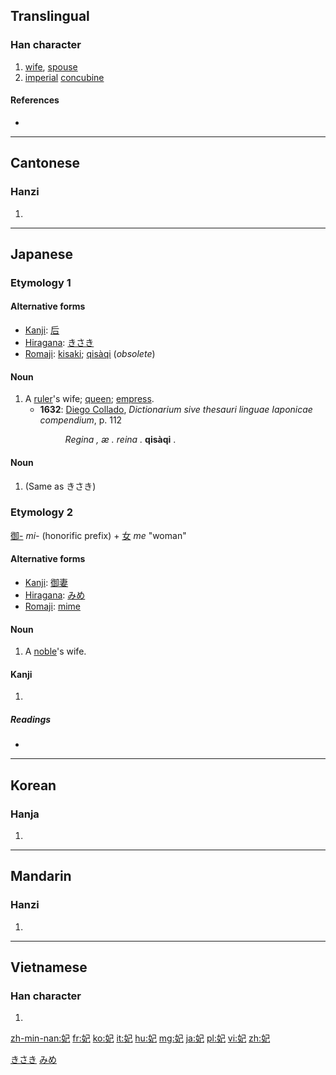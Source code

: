 ==Translingual==

===Han character===
{{Han char|rn=38|rad=女|as=03|sn=6|four=4741<sub>7</sub>|canj=女尸山 (VSU)|ids=⿰[[女]][[己]]}}

# [[wife]], [[spouse]]
# [[imperial]] [[concubine]]

====References====
* {{Han ref|kx=0255.220|dkj=06061|hdz=21027.110|uh=5983|ud=22915|bh=A66D|bd=42605}}

----

==Cantonese==

===Hanzi===
{{yue-hanzi|jyut=fei1|y=fei1}}

# {{defn|lang=yue|sort=女03}}

----

==Japanese==

===Etymology 1===

====Alternative forms====
* [[kanji|Kanji]]: [[后]]
* [[hiragana|Hiragana]]: [[きさき]]
* [[romaji|Romaji]]: [[kisaki]]; [[qisàqi]] (''obsolete'')

====Noun====
{{ja-noun|k|hira=きさき|rom=kisaki}}

# A [[ruler]]'s wife; [[queen]]; [[empress]].
#* '''1632''': [[w:Diego Collado|Diego Collado]], ''Dictionarium sive thesauri linguae Iaponicae compendium'', p. 112
#*: ''Regina , æ . reina .'' '''qisàqi''' .

====Noun====
{{ja-noun|k|hira=きさい|rom=kisai}}

# (Same as きさき)

===Etymology 2===
[[御-]] ''mi-'' (honorific prefix) + [[女]] ''me'' "woman"

====Alternative forms====
* [[kanji|Kanji]]: [[御妻]]
* [[hiragana|Hiragana]]: [[みめ]]
* [[romaji|Romaji]]: [[mime]]

====Noun====
{{ja-noun|k|hira=みめ|rom=mime}}

# A [[noble]]'s wife.

====Kanji====
{{ja-kanji|grade=c|rs=女03}}

# {{defn|lang=ja|sort=女03}}

=====Readings=====
* {{ja-readings|on=[[ひ]] (hi), [[はい]] (hai)|kun=[[きさき]] (kisaki)}}

[[Category:Japanese nouns|きさき]]
[[Category:Japanese nouns|みめ]]

----

==Korean==

===Hanja===
{{ko-hanja|hangeul=[[비]], [[바]]|rv=bi, b|mr=pi, p}}

# {{defn|lang=ko|sort=女03}}

----

==Mandarin==

===Hanzi===
{{cmn-hanzi|pin=[[fēi]] ([[fei1]])|wg=fei<sup>1</sup>}}

# {{defn|lang=cmn|sort=女03}}

----

==Vietnamese==

===Han character===
{{vi-hantu|[[phi]]|rs=女03}}

# {{defn|lang=vi|sort=女03}}

[[zh-min-nan:妃]]
[[fr:妃]]
[[ko:妃]]
[[it:妃]]
[[hu:妃]]
[[mg:妃]]
[[ja:妃]]
[[pl:妃]]
[[vi:妃]]
[[zh:妃]]